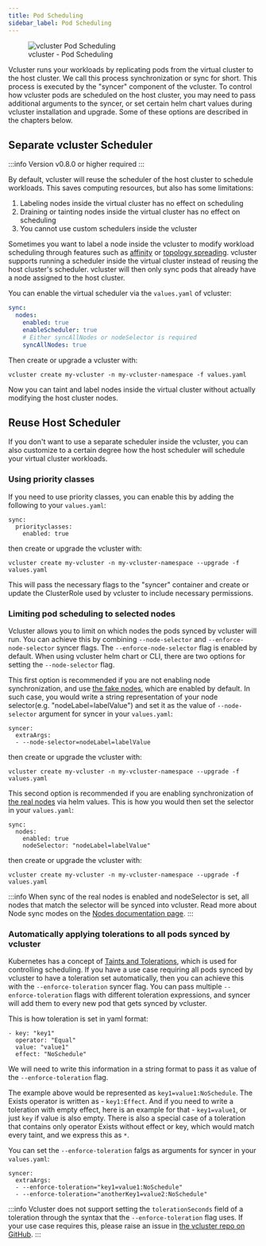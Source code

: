 ```yaml
---
title: Pod Scheduling
sidebar_label: Pod Scheduling
---
```


<figure>
  <img src="/docs/media/diagrams/vcluster-pod-scheduling.svg" alt="vcluster Pod Scheduling" />
  <figcaption>vcluster - Pod Scheduling</figcaption>
</figure>

Vcluster runs your workloads by replicating pods from the virtual cluster to the host cluster. We call this process synchronization or sync for short. This process is executed by the "syncer" component of the vcluster.
To control how vcluster pods are scheduled on the host cluster, you may need to pass additional arguments to the syncer, or set certain helm chart values during vcluster installation and upgrade. Some of these options are described in the chapters below.

## Separate vcluster Scheduler

:::info
Version v0.8.0 or higher required
:::

By default, vcluster will reuse the scheduler of the host cluster to schedule workloads. This saves computing resources, but also has some limitations:
1. Labeling nodes inside the virtual cluster has no effect on scheduling
2. Draining or tainting nodes inside the virtual cluster has no effect on scheduling
3. You cannot use custom schedulers inside the vcluster

Sometimes you want to label a node inside the vcluster to modify workload scheduling through features such as [affinity](https://kubernetes.io/docs/concepts/scheduling-eviction/assign-pod-node/#affinity-and-anti-affinity) or [topology spreading](https://kubernetes.io/docs/concepts/workloads/pods/pod-topology-spread-constraints/). vcluster supports running a scheduler inside the virtual cluster instead of reusing the host cluster's scheduler.
vcluster will then only sync pods that already have a node assigned to the host cluster.

You can enable the virtual scheduler via the `values.yaml` of vcluster:
```yaml
sync:
  nodes:
    enabled: true
    enableScheduler: true
    # Either syncAllNodes or nodeSelector is required
    syncAllNodes: true
```

Then create or upgrade a vcluster with:
```
vcluster create my-vcluster -n my-vcluster-namespace -f values.yaml
```

Now you can taint and label nodes inside the virtual cluster without actually modifying the host cluster nodes.

## Reuse Host Scheduler

If you don't want to use a separate scheduler inside the vcluster, you can also customize to a certain degree how the host scheduler will schedule your virtual cluster workloads.

### Using priority classes

If you need to use priority classes, you can enable this by adding the following to your `values.yaml`:
```
sync:
  priorityclasses:
    enabled: true
```
then create or upgrade the vcluster with:

```
vcluster create my-vcluster -n my-vcluster-namespace --upgrade -f values.yaml
```

This will pass the necessary flags to the "syncer" container and create or update the ClusterRole used by vcluster to include necessary permissions. 


### Limiting pod scheduling to selected nodes

Vcluster allows you to limit on which nodes the pods synced by vcluster will run.
You can achieve this by combining `--node-selector` and `--enforce-node-selector` syncer flags. 
The `--enforce-node-selector` flag is enabled by default.
When using vcluster helm chart or CLI, there are two options for setting the `--node-selector` flag.

This first option is recommended if you are not enabling node synchronization, and use [the fake nodes](./nodes), which are enabled by default. In such case, you would write a string representation of your node selector(e.g. "nodeLabel=labelValue") and set it as the value of `--node-selector` argument for syncer in your `values.yaml`:
```
syncer:
  extraArgs:
  - --node-selector=nodeLabel=labelValue
```
then create or upgrade the vcluster with:

```
vcluster create my-vcluster -n my-vcluster-namespace --upgrade -f values.yaml
```

This second option is recommended if you are enabling synchronization of [the real nodes](./nodes) via helm values. This is how you would then set the selector in your `values.yaml`:
```
sync:
  nodes:
    enabled: true
    nodeSelector: "nodeLabel=labelValue"
```
then create or upgrade the vcluster with:

```
vcluster create my-vcluster -n my-vcluster-namespace --upgrade -f values.yaml
```

:::info
When sync of the real nodes is enabled and nodeSelector is set, all nodes that match the selector will be synced into vcluster. Read more about Node sync modes on the [Nodes documentation page](./nodes).
::: 


### Automatically applying tolerations to all pods synced by vcluster 

Kubernetes has a concept of [Taints and Tolerations](https://kubernetes.io/docs/concepts/scheduling-eviction/taint-and-toleration/), which is used for controlling scheduling. If you have a use case requiring all pods synced by vcluster to have a toleration set automatically, then you can achieve this with the `--enforce-toleration` syncer flag. You can pass multiple `--enforce-toleration` flags with different toleration expressions, and syncer will add them to every new pod that gets synced by vcluster.

This is how toleration is set in yaml format:
```
- key: "key1"
  operator: "Equal"
  value: "value1"
  effect: "NoSchedule"
```
We will need to write this information in a string format to pass it as value of the `--enforce-toleration` flag.

The example above would be represented as `key1=value1:NoSchedule`.
The Exists operator is written as - `key1:Effect`.
And if you need to write a toleration with empty effect, here is an example for that - `key1=value1`, or just `key` if value is also empty.
There is also a special case of a toleration that contains only operator Exists without effect or key, which would match every taint, and we express this as `*`.

You can set the `--enforce-toleration` falgs as arguments for syncer in your `values.yaml`:
```
syncer:
  extraArgs:
  - --enforce-toleration="key1=value1:NoSchedule"
  - --enforce-toleration="anotherKey1=value2:NoSchedule"
```

:::info
Vcluster does not support setting the `tolerationSeconds` field of a toleration through the syntax that the `--enforce-toleration` flag uses. If your use case requires this, please raise an issue in [the vcluster repo on GitHub](https://github.com/loft-sh/vcluster/issues).
::: 
